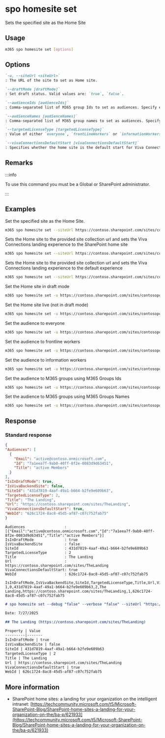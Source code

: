 
# spo homesite set

Sets the specified site as the Home Site

## Usage

```sh
m365 spo homesite set [options]
```

## Options

```md definition-list
`-u, --siteUrl <siteUrl>`
: The URL of the site to set as Home site.

`--draftMode [draftMode]` 
: Set draft status. Valid values are: `true`, `false`.

`--audienceIds [audienceIds]` 
: Comma-separated list of M365 group Ids to set as audiences. Specify either `audienceIds` or `audienceNames`, but not both.

`--audienceNames [audienceNames]` 
: Comma-separated list of M365 group names to set as audiences. Specify either `audienceIds` or `audienceNames`, but not both.

`--targetedLicenseType [targetedLicenseType]` 
: Value of either `everyone`, `frontLineWorkers` or `informationWorkers`.

`--vivaConnectionsDefaultStart [vivaConnectionsDefaultStart]`
: Specifies whether the home site is the default start for Viva Connections. Accepts `true` or `false`.
```

<Global />

## Remarks

:::info

To use this command you must be a Global or SharePoint administrator.

:::

## Examples

Set the specified site as the Home Site.

```sh
m365 spo homesite set --siteUrl https://contoso.sharepoint.com/sites/comms
```

Sets the Home site to the provided site collection url and sets the Viva Connections landing experience to the SharePoint home site

```sh
m365 spo homesite set --siteUrl https://contoso.sharepoint.com/sites/comms --vivaConnectionsDefaultStart true
```

Sets the Home site to the provided site collection url and sets the Viva Connections landing experience to the default experience

```sh
m365 spo homesite set --siteUrl https://contoso.sharepoint.com/sites/comms --vivaConnectionsDefaultStart false
```

Set the Home site in draft mode

```sh
m365 spo homesite set -u https://contoso.sharepoint.com/sites/contosoportal --draftMode true
```

Set the Home site live (not in draft mode)

```sh
m365 spo homesite set -u https://contoso.sharepoint.com/sites/contosoportal --draftMode false
```

Set the audience to everyone

```sh
m365 spo homesite set -u https://contoso.sharepoint.com/sites/contosoportal --targetedLicenseType "everyone"
```

Set the audience to frontline workers

```sh
m365 spo homesite set -u https://contoso.sharepoint.com/sites/contosoportal --targetedLicenseType "frontLineWorkers"
```

Set the audience to information workers

```sh
m365 spo homesite set -u https://contoso.sharepoint.com/sites/contosoportal --targetedLicenseType "informationWorkers"
```

Set the audience to M365 groups using M365 Groups Ids

```sh
m365 spo homesite set -u https://contoso.sharepoint.com/sites/contosoportal --audienceIds "978b5280-4f80-47ea-a1db-b0d1d2fb1ba4,21af775d-17b3-4637-94a4-2ba8625277cb"
```

Set the audience to M365 groups using M365 Groups Names

```sh
m365 spo homesite set -u https://contoso.sharepoint.com/sites/contosoportal --audienceNames "Marketing, IT department"
```

## Response

### Standard response

<Tabs>
  <TabItem value="JSON">

  ```json
  {
  "Audiences": [
    {
      "Email": "active@contoso.onmicrosoft.com",
      "Id": "7a1eea7f-9ab0-40ff-8f2e-0083d9d63451",
      "Title": "active Members"
    }
  ],
  "IsInDraftMode": true,
  "IsVivaBackendSite": false,
  "SiteId": "431d7819-4aaf-49a1-b664-b2fe9e609b63",
  "TargetedLicenseType": 2,
  "Title": "The Landing",
  "Url": "https://contoso.sharepoint.com/sites/TheLanding",
  "VivaConnectionsDefaultStart": true,
  "WebId": "626c1724-8ac8-45d5-af87-c07c752fab75"
  }
  ```

  </TabItem>
  <TabItem value="Text">

  ```text
  Audiences                  : [{"Email":"active@contoso.onmicrosoft.com","Id":"7a1eea7f-9ab0-40ff-8f2e-0083d9d63451","Title":"active Members"}]
  IsInDraftMode              : true
  IsVivaBackendSite          : false
  SiteId                     : 431d7819-4aaf-49a1-b664-b2fe9e609b63
  TargetedLicenseType        : 2
  Title                      : The Landing
  Url                        : https://contoso.sharepoint.com/sites/TheLanding
  VivaConnectionsDefaultStart: true
  WebId                      : 626c1724-8ac8-45d5-af87-c07c752fab75
  ```

  </TabItem>
  <TabItem value="CSV">

  ```csv
  IsInDraftMode,IsVivaBackendSite,SiteId,TargetedLicenseType,Title,Url,VivaConnectionsDefaultStart,WebId
  1,0,431d7819-4aaf-49a1-b664-b2fe9e609b63,2,The Landing,https://contoso.sharepoint.com/sites/TheLanding,1,626c1724-8ac8-45d5-af87-c07c752fab75
  ```

  </TabItem>
  <TabItem value="Markdown">

  ```md
  # spo homesite set --debug "false" --verbose "false" --siteUrl "https://contoso.sharepoint.com/sites/TheLanding" --vivaConnectionsDefaultStart "true" --audienceNames "active"

  Date: 7/27/2025

  ## The Landing (https://contoso.sharepoint.com/sites/TheLanding)

  Property | Value
  ---------|-------
  IsInDraftMode | true
  IsVivaBackendSite | false
  SiteId | 431d7819-4aaf-49a1-b664-b2fe9e609b63
  TargetedLicenseType | 2
  Title | The Landing
  Url | https://contoso.sharepoint.com/sites/TheLanding
  VivaConnectionsDefaultStart | true
  WebId | 626c1724-8ac8-45d5-af87-c07c752fab75
  ```
  </TabItem>
</Tabs>

## More information

- SharePoint home sites: a landing for your organization on the intelligent intranet: [https://techcommunity.microsoft.com/t5/Microsoft-SharePoint-Blog/SharePoint-home-sites-a-landing-for-your-organization-on-the/ba-p/621933](https://techcommunity.microsoft.com/t5/Microsoft-SharePoint-Blog/SharePoint-home-sites-a-landing-for-your-organization-on-the/ba-p/621933)
